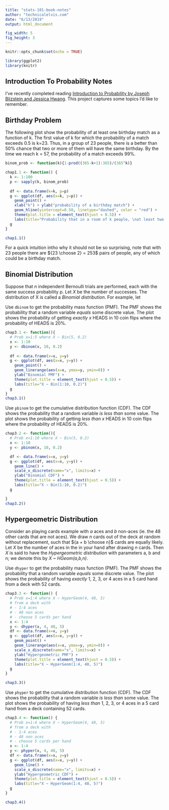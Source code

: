 ```yaml
---
title: "stats-101-book-notes"
author: "technicalelvis.com"
date: "6/13/2019"
output: html_document

fig_width: 5 
fig_height: 3 
---
```


```r
knitr::opts_chunk$set(echo = TRUE)

library(ggplot2)
library(knitr)
```

## Introduction To Probability Notes

I've recently completed reading [Introduction to Probability by Joseph Blizstein and Jessica Hwang](https://drive.google.com/file/d/1VmkAAGOYCTORq1wxSQqy255qLJjTNvBI/view). This project captures some topics I'd like to remember.

## Birthday Problem
The following plot show the probability of at least one birthday match
as a function of k. The first value of k for which the probability of
a match exceeds 0.5 is k=23. Thus, in a group of 23 people, there is a better than 50% chance that two or more of them will have the same birthday. By the time we reach k = 57, the probability of a match exceeds 99%.

```r
binom_prob <- function(k){1-prod((365-k+1):365)/(365^k)}

chap1.1 <- function() {
  k <- 1:100
  p <- sapply(k, binom_prob)
  
  df <- data.frame(k=k, p=p)
  g <- ggplot(df, aes(x=k, y=p)) +
    geom_point() +
    xlab("k") + ylab("probability of a birthday match") +
    geom_hline(yintercept=0.50, linetype="dashed", color = "red") +
    theme(plot.title = element_text(hjust = 0.5)) +
    labs(title="Probability that in a room of k people, \nat least two were born on the same day.")
  g
}

chap1.1()
```

For a quick intuition intho why it should not be so surprising, note that with 23 people there are ${23 \choose 2} = 253$ pairs of people, any of which could be a birthday match.


## Binomial Distribution
Suppose that _n_ independent Bernoulli trials are performed, each with the same success probability p. Let
_X_ be the number of successes. The distribution of X is called a _Binomial distribution_. For example, let 

Use `dbinom` to get the probability mass function (PMF). The PMF shows the probability that a random variable *equals* some discrete value. The plot shows the probability of getting *exactly* _x_ HEADS in 10 coin flips where the probability of HEADS is 20%.

```r
chap3.1 <- function(){
  # Prob x=1:5 where X ~ Bin(5, 0.2)
  x <- 1:10
  y <- dbinom(x, 10, 0.2)
  
  df <- data.frame(x=x, y=y)
  g <- ggplot(df, aes(x=x, y=y)) +
    geom_point() +
    geom_linerange(aes(x=x, ymax=y, ymin=0)) +
    ylab("Binomial PMF") +
    theme(plot.title = element_text(hjust = 0.5)) +
    labs(title="X ~ Bin(1:10, 0.2)")
  g
}
chap3.1()
```

Use `pbinom` to get the cumulative distribution function (CDF). The CDF shows the probability that a random variable *is less than* some value. The plot shows the probability of getting *less than* _x_ HEADS in 10 coin flips where the probability of HEADS is 20%.

```r
chap3.2 <- function(){
  # Prob x<1:10 where X ~ Bin(5, 0.2)
  x <- 1:10
  y <- pbinom(x, 10, 0.2)

  df <- data.frame(x=x, y=y)
  g <- ggplot(df, aes(x=x, y=y)) +
    geom_line() +
    scale_x_discrete(name="x", limits=x) +
    ylab("Binomial CDF") +
    theme(plot.title = element_text(hjust = 0.5)) +
    labs(title="X ~ Bin(1:10, 0.2)")
  g

}
chap3.2()
```


## Hypergeometric Distribution

Consider an playing cards example with _a_ aces and _b_ non-aces (ie. the 48 other cards that are not aces). We draw _n_ cards out of the deck at random without replacement, such that 
${a + b \choose n}$ cards are equally likely. Let _X_ be the number of aces in the in your hand after drawing _n_ cards. Then _X_ is said to have the
_Hypergeometric distribution_ with parameters a, b and n; we denote this by _X ~ HGeom(a,b,n)_.

Use `dhyper` to get the probability mass function (PMF). The PMF shows the probability that a random variable *equals* some discrete value. The plot shows the probability of having *exactly* 1, 2, 3, or 4 aces in a 5 card hand from a 
deck with 52 cards.

```r

chap3.3 <- function() {
  # Prob x=1:4 where X ~ HyperGeom(4, 48, 5)
  # from a deck with 
  # - 1:4 aces
  # - 48 non aces
  # - choose 5 cards per hand
  x <- 1:4
  y <- dhyper(x, 4, 48, 5)
  df <- data.frame(x=x, y=y)
  g <- ggplot(df, aes(x=x, y=y)) +
    geom_point() +
    geom_linerange(aes(x=x, ymax=y, ymin=0)) +
    scale_x_discrete(name="x", limits=x) +
    ylab("Hypergeometric PMF") +
    theme(plot.title = element_text(hjust = 0.5)) +
    labs(title="X ~ HyperGeom(1:4, 48, 5)")
  g
}

chap3.3()
```


Use `phyper` to get the cumulative distribution function (CDF). The CDF shows the probability that a random variable *is less than* some value. The plot shows the probability of having *less than* 1, 2, 3, or 4 aces in a 5 card hand from a deck containing 52 cards.

```r

chap3.4 <- function() {
  # Prob x=1:4 where X ~ HyperGeom(4, 48, 5)
  # from a deck with 
  # - 1:4 aces
  # - 48 non aces
  # - choose 5 cards per hand
  x <- 1:4
  y <- phyper(x, 4, 48, 5)
  df <- data.frame(x=x, y=y)
  g <- ggplot(df, aes(x=x, y=y)) +
    geom_line() +
    scale_x_discrete(name="x", limits=x) +
    ylab("Hypergeometric CDF") +
    theme(plot.title = element_text(hjust = 0.5)) +
    labs(title="X ~ HyperGeom(1:4, 48, 5)")
  g
}

chap3.4()
```